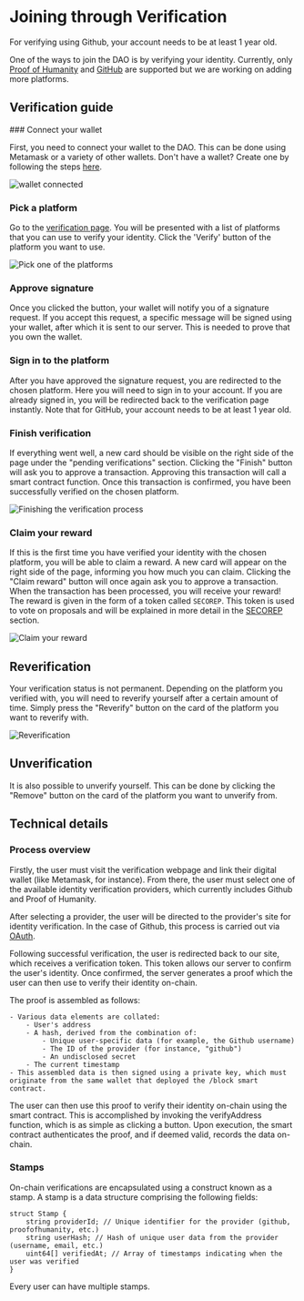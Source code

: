 
# Joining through Verification

<Callout type="warning" emoji="⚠">
  For verifying using Github, your account needs to be at least 1 year old.
</Callout>

One of the ways to join the DAO is by verifying your identity.
Currently, only [Proof of Humanity](https://proofofhumanity.id/)
and [GitHub](https://github.com/) are supported but we are working on adding more platforms.

## Verification guide

<Steps>
### Connect your wallet

First, you need to connect your wallet to the DAO. This can be done using Metamask or a variety of other wallets. Don't have
a wallet? Create one by following the steps [here](/joining/installing-metamask).

![wallet connected](/img/wallet-connected.png)

### Pick a platform

Go to the [verification page](https://dao.secureseco.org/verification). You will be presented with
a list of platforms that you can use to verify your identity. Click the 'Verify' button of the
platform you want to use.

![Pick one of the platforms](/img/pick-platform.png)

### Approve signature

Once you clicked the button, your wallet will notify you of a signature request. If you accept this request,
a specific message will be signed using your wallet, after which it is sent to our server. This is needed
to prove that you own the wallet.

### Sign in to the platform

After you have approved the signature request, you are redirected to the chosen platform. Here you
will need to sign in to your account. If you are already signed in, you will be redirected back to the
verification page instantly. Note that for GitHub, your account needs to be at least 1 year old.

### Finish verification

If everything went well, a new card should be visible on the right side of the page under the "pending verifications" section.
Clicking the "Finish" button will ask you to approve a transaction. Approving this transaction will call a smart contract function.
Once this transaction is confirmed, you have been successfully verified on the chosen platform.

![Finishing the verification process](/img/finish-verification.png)

### Claim your reward

If this is the first time you have verified your identity with the chosen platform, you will be able to claim a reward.
A new card will appear on the right side of the page, informing you how much you can claim. Clicking the "Claim reward" button
will once again ask you to approve a transaction. When the transaction has been processed, you will receive your reward!
The reward is given in the form of a token called `SECOREP`. This token is used to vote on proposals and will be explained in
more detail in the [SECOREP](/secorep) section.

![Claim your reward](/img/claim-reward.png)

</Steps>

## Reverification

Your verification status is not permanent. Depending on the platform you verified with, you will need to reverify yourself
after a certain amount of time. Simply press the "Reverify" button on the card of the platform you want to reverify with.

![Reverification](/img/reverification.png)

## Unverification

It is also possible to unverify yourself. This can be done by clicking the "Remove" button on the card of the platform you want to unverify from.

## Technical details

### Process overview

Firstly, the user must visit the verification webpage and link their digital wallet (like Metamask, for instance). From there, the user must select one of the available identity verification providers, which currently includes Github and Proof of Humanity.

After selecting a provider, the user will be directed to the provider's site for identity verification. In the case of Github, this process is carried out via [OAuth](https://oauth.net/2/).

Following successful verification, the user is redirected back to our site, which receives a verification token. This token allows our server to confirm the user's identity. Once confirmed, the server generates a proof which the user can then use to verify their identity on-chain.

The proof is assembled as follows:

    - Various data elements are collated:
        - User's address
        - A hash, derived from the combination of:
            - Unique user-specific data (for example, the Github username)
            - The ID of the provider (for instance, "github")
            - An undisclosed secret
        - The current timestamp
    - This assembled data is then signed using a private key, which must originate from the same wallet that deployed the /block smart contract.

The user can then use this proof to verify their identity on-chain using the smart contract. This is accomplished by invoking the verifyAddress function, which is as simple as clicking a button. Upon execution, the smart contract authenticates the proof, and if deemed valid, records the data on-chain.

### Stamps

On-chain verifications are encapsulated using a construct known as a stamp. A stamp is a data structure comprising the following fields:

```solidity
struct Stamp {
    string providerId; // Unique identifier for the provider (github, proofofhumanity, etc.)
    string userHash; // Hash of unique user data from the provider (username, email, etc.)
    uint64[] verifiedAt; // Array of timestamps indicating when the user was verified
}
```

Every user can have multiple stamps.
